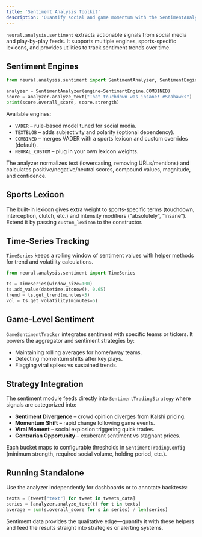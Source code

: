 ```yaml
---
title: 'Sentiment Analysis Toolkit'
description: 'Quantify social and game momentum with the SentimentAnalyzer and game trackers.'
---
```


`neural.analysis.sentiment` extracts actionable signals from social media and play-by-play feeds. It supports multiple engines, sports-specific lexicons, and provides utilities to track sentiment trends over time.

## Sentiment Engines

```python
from neural.analysis.sentiment import SentimentAnalyzer, SentimentEngine

analyzer = SentimentAnalyzer(engine=SentimentEngine.COMBINED)
score = analyzer.analyze_text("That touchdown was insane! #Seahawks")
print(score.overall_score, score.strength)
```

Available engines:

- `VADER` – rule-based model tuned for social media.
- `TEXTBLOB` – adds subjectivity and polarity (optional dependency).
- `COMBINED` – merges VADER with a sports lexicon and custom overrides (default).
- `NEURAL_CUSTOM` – plug in your own lexicon weights.

The analyzer normalizes text (lowercasing, removing URLs/mentions) and calculates positive/negative/neutral scores, compound values, magnitude, and confidence.

## Sports Lexicon

The built-in lexicon gives extra weight to sports-specific terms (touchdown, interception, clutch, etc.) and intensity modifiers (“absolutely”, “insane”). Extend it by passing `custom_lexicon` to the constructor.

## Time-Series Tracking

`TimeSeries` keeps a rolling window of sentiment values with helper methods for trend and volatility calculations.

```python
from neural.analysis.sentiment import TimeSeries

ts = TimeSeries(window_size=100)
ts.add_value(datetime.utcnow(), 0.65)
trend = ts.get_trend(minutes=5)
vol = ts.get_volatility(minutes=5)
```

## Game-Level Sentiment

`GameSentimentTracker` integrates sentiment with specific teams or tickers. It powers the aggregator and sentiment strategies by:

- Maintaining rolling averages for home/away teams.
- Detecting momentum shifts after key plays.
- Flagging viral spikes vs sustained trends.

## Strategy Integration

The sentiment module feeds directly into `SentimentTradingStrategy` where signals are categorized into:

- **Sentiment Divergence** – crowd opinion diverges from Kalshi pricing.
- **Momentum Shift** – rapid change following game events.
- **Viral Moment** – social explosion triggering quick trades.
- **Contrarian Opportunity** – exuberant sentiment vs stagnant prices.

Each bucket maps to configurable thresholds in `SentimentTradingConfig` (minimum strength, required social volume, holding period, etc.).

## Running Standalone

Use the analyzer independently for dashboards or to annotate backtests:

```python
texts = [tweet["text"] for tweet in tweets_data]
series = [analyzer.analyze_text(t) for t in texts]
average = sum(s.overall_score for s in series) / len(series)
```

Sentiment data provides the qualitative edge—quantify it with these helpers and feed the results straight into strategies or alerting systems.
